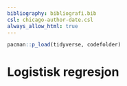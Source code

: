 ```yaml
---
bibliography: bibliografi.bib
csl: chicago-author-date.csl
always_allow_html: true
---
```


```r
pacman::p_load(tidyverse, codefolder)
```

# Logistisk regresjon
